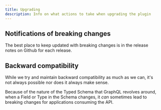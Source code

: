 ```yaml
---
title: Upgrading
description: Info on what actions to take when upgrading the plugin
---
```


## Notifications of breaking changes

The best place to keep updated with breaking changes is in the release notes on Github for each release.

## Backward compatibility

While we try and maintain backward compatibility as much as we can, it's not always possible nor does
it always make sense.

Because of the nature of the Typed Schema that GraphQL revolves around, when a Field or Type in the
Schema changes, it _can_ sometimes lead to breaking changes for applications consuming the API.

